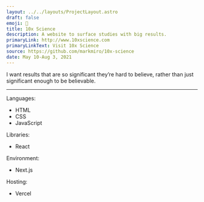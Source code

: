 ```yaml
---
layout: ../../layouts/ProjectLayout.astro
draft: false
emoji: 🧪
title: 10x Science
description: A website to surface studies with big results.
primaryLink: http://www.10xscience.com
primaryLinkText: Visit 10x Science
source: https://github.com/markmiro/10x-science
date: May 10-Aug 3, 2021
---
```


I want results that are so significant they’re hard to believe, rather
than just significant enough to be believable.

---

Languages:

- HTML
- CSS
- JavaScript

Libraries:

- React

Environment:

- Next.js

Hosting:

- Vercel
